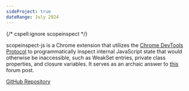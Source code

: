 ```yaml
---
sideProject: true
dateRange: July 2024
---
```

{/* cspell:ignore scopeinspect */}

scopeinspect-js is a Chrome extension that utilizes the [Chrome DevTools Protocol](https://github.com/ArhanChaudhary/scopeinspect-js#:~:text=Chrome%20DevTools%20Protocol) to programmatically inspect internal JavaScript state that would otherwise be inaccessible, such as WeakSet entries, private class properties, and closure variables. It serves as an archaic answer to [this](https://stackoverflow.com/questions/4472529/accessing-variables-trapped-by-closure) forum post.

[GitHub Repository](https://github.com/ArhanChaudhary/scopeinspect-js)
